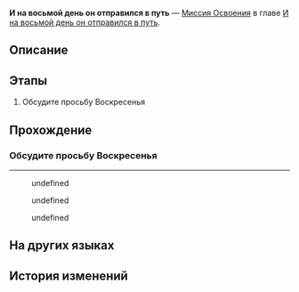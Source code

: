 {{Дополнить|Диалоги.}}
{{Миссия Инфобокс
|id              = 1036106
|Название        = 
|Изображение     = Миссия Освоения И на восьмой день он отправился в путь.png
|Тип             = Миссия Освоения
|События         = 
|Глава           = И на восьмой день он отправился в путь
|Условия         = Завершена [[Миссия Освоения]] ''[[Прощальная песня о встрече]]''
|Персонажи       = Вельт; Воскресенье; Дань Хэн; Март 7; Первопроходец; Химеко
|СтартЛокация    = [[Звёздный экспресс]] — [[Общий вагон]]
|Локации         = Общий вагон
|Предыдущая      = Прощальная песня о встрече
|Следующая       = 
|Награды         = Опыт Освоения*200; Звёздный нефрит*30; Путеводитель путешественника*2; Очищенный эфир*2; Кредиты*30 000
}}
'''И на восьмой день он отправился в путь''' — [[Миссия Освоения]] в главе [[И на восьмой день он отправился в путь]].

==Описание==
{{Описание|Воскресенье хочет стать одним из пассажиров Звёздного экспресса и отправиться в путь на поиски рая. Вы этого ожидали, но всё равно стоит обсудить это с остальными.}}

==Этапы==
# Обсудите просьбу Воскресенья

==Прохождение==
{{Дополнить}}


===Обсудите просьбу Воскресенья===
{{Описание миссии|локация=Общий вагон|Пусть это и не просьба о присоединении к экипажу Звёздного экспресса, вам всё равно стоит обдумать просьбу бывшего врага о совместном путешествии. В общем-то, вам пригодится новичок, над которым можно поизде... Точнее, которого можно чему-нибудь научить.}}
{{Диалог Начало}}
----
<!--Unknown TalkSentence: 136160102-->
<!--Unknown TalkSentence: 136160103-->
<!--Unknown TalkSentence: 136160104-->
<!--Unknown TalkSentence: 136160105-->
<!--Unknown TalkSentence: 136160106-->
<!--Unknown TalkSentence: 136160107-->
:{{Диалог|Стрелка}} undefined
:<!--Unknown TalkSentence: 136160109-->
:<!--Unknown TalkSentence: 136160110-->
:<!--Unknown TalkSentence: 136160111-->
:<!--Unknown TalkSentence: 136160112-->
:<!--Unknown TalkSentence: 136160113-->
:<!--Unknown TalkSentence: 136160114-->
:<!--Unknown TalkSentence: 136160115-->
:{{Диалог|Стрелка}} undefined
:<!--Unknown TalkSentence: 136160111-->
:<!--Unknown TalkSentence: 136160112-->
:<!--Unknown TalkSentence: 136160113-->
:<!--Unknown TalkSentence: 136160114-->
:<!--Unknown TalkSentence: 136160115-->
:{{Диалог|Стрелка}} undefined
:<!--Unknown TalkSentence: 136160113-->
:<!--Unknown TalkSentence: 136160114-->
:<!--Unknown TalkSentence: 136160115-->
<!--Unknown TalkSentence: 136160113-->
<!--Unknown TalkSentence: 136160114-->
<!--Unknown TalkSentence: 136160115-->
{{Диалог Конец}}

==На других языках==
{{На других языках
|en   = A New Venture on the Eighth Dawn
|zhs  = 在第八日启程
|zht  = 在第八日啟程
|ja   = 八日目の旅立ち
|ko   = 여덟째 날에 오르는 여정
|es   = Y al octavo día, partió
|fr   = Au huitième jour fut le grand départ
|ru   = И на восьмой день он отправился в путь
|th   = ตั้งต้นเดินทาง ณ วันที่แปด
|vi   = Khởi Hành Vào Ngày Thứ 8
|de   = Am achten Tag beginnt die Reise
|id   = Mulai Menapak, Kala Hari Kedelapan
|pt   = Uma Nova Aventura no Oitavo Amanhecer
}}

==История изменений==
{{История изменений|2.7}}
